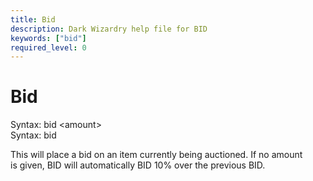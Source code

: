 ```yaml
---
title: Bid
description: Dark Wizardry help file for BID
keywords: ["bid"]
required_level: 0
---
```


# Bid

Syntax: bid \<amount\>  
Syntax: bid  

This will place a bid on an item currently being auctioned. If no amount  
is given, BID will automatically BID 10% over the previous BID.